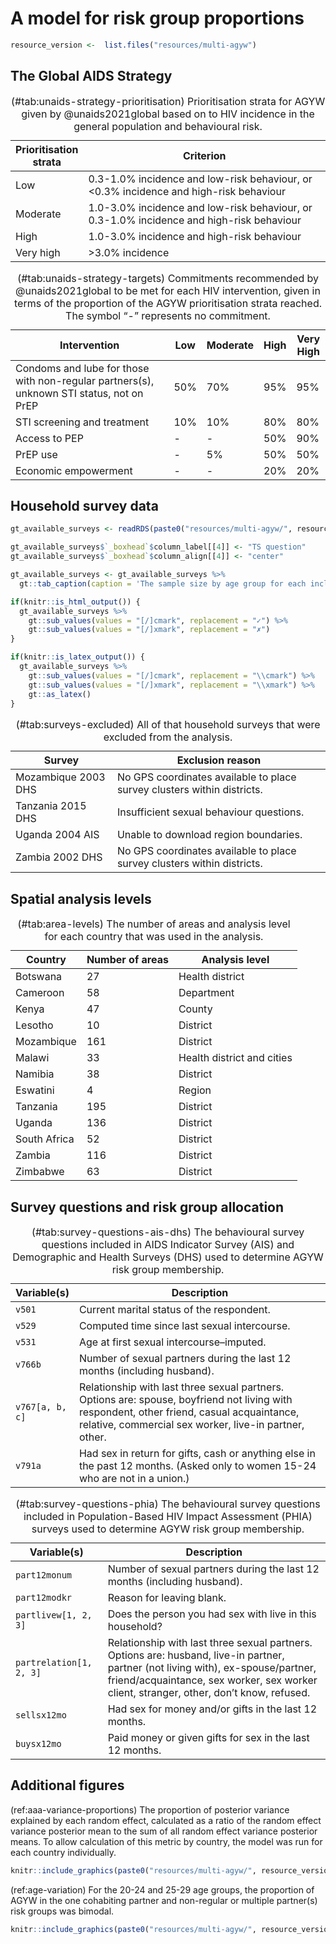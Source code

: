 # A model for risk group proportions

```r
resource_version <-  list.files("resources/multi-agyw")
```

## The Global AIDS Strategy

| Prioritisation strata | Criterion                                                                                  |
|-----------------------|--------------------------------------------------------------------------------------------|
| Low                   | 0.3-1.0\% incidence and low-risk behaviour, or <0.3\% incidence and high-risk behaviour    |
| Moderate              | 1.0-3.0\% incidence and low-risk behaviour, or 0.3-1.0\% incidence and high-risk behaviour |
| High                  | 1.0-3.0\% incidence and high-risk behaviour                                                |
| Very high             | >3.0\% incidence                                                                           |

Table: (\#tab:unaids-strategy-prioritisation) Prioritisation strata for AGYW given by @unaids2021global based on to HIV incidence in the general population and behavioural risk.

| Intervention                                                 | Low  | Moderate | High | Very High |
|--------------------------------------------------------------|------|----------|------|-----------|
| Condoms and lube for those with non-regular partners(s), unknown STI status, not on PrEP | 50\% | 70\% | 95\% | 95\% |
| STI screening and treatment                                  | 10\% | 10\%     | 80\% | 80\%      |
| Access to PEP                                                | -    | -        | 50\% | 90\%      |
| PrEP use                                                     | -    | 5\%      | 50\% | 50\%      |
| Economic empowerment                                         | -    | -        | 20\% | 20\%      |

Table: (\#tab:unaids-strategy-targets) Commitments recommended by @unaids2021global to be met for each HIV intervention, given in terms of the proportion of the AGYW prioritisation strata reached. The symbol "-" represents no commitment.

## Household survey data

```r
gt_available_surveys <- readRDS(paste0("resources/multi-agyw/", resource_version, "/depends/available-surveys.rds"))

gt_available_surveys$`_boxhead`$column_label[[4]] <- "TS question"
gt_available_surveys$`_boxhead`$column_align[[4]] <- "center"

gt_available_surveys <- gt_available_surveys %>%
  gt::tab_caption(caption = 'The sample size by age group for each included survey in the analysis. The column "TS question" refers to whether or not the survey included a specific question about transactional sex (TS).')

if(knitr::is_html_output()) {
  gt_available_surveys %>%
    gt::sub_values(values = "[/]cmark", replacement = "✓") %>%
    gt::sub_values(values = "[/]xmark", replacement = "✗")
}

if(knitr::is_latex_output()) {
  gt_available_surveys %>%
    gt::sub_values(values = "[/]cmark", replacement = "\\cmark") %>%
    gt::sub_values(values = "[/]xmark", replacement = "\\xmark") %>%
    gt::as_latex()
}
```

| Survey              | Exclusion reason                           |
|---------------------|--------------------------------------------|
| Mozambique 2003 DHS | No GPS coordinates available to place survey clusters within districts. |
| Tanzania 2015 DHS   | Insufficient sexual behaviour questions.                                |
| Uganda 2004 AIS     | Unable to download region boundaries.                                   |
| Zambia 2002 DHS     | No GPS coordinates available to place survey clusters within districts. |

Table: (\#tab:surveys-excluded) All of that household surveys that were excluded from the analysis.

## Spatial analysis levels

| Country      | Number of areas | Analysis level |
|--------------|-----------------|----------------|
| Botswana     | 27              | Health district |
| Cameroon     | 58              | Department     |
| Kenya        | 47              | County         |
| Lesotho      | 10              | District       |
| Mozambique   | 161             | District        |
| Malawi       | 33              | Health district and cities |
| Namibia      | 38              | District       |
| Eswatini     | 4               | Region         |
| Tanzania     | 195             | District       |
| Uganda       | 136             | District       |
| South Africa | 52              | District       |
| Zambia       | 116             | District       |
| Zimbabwe     | 63              | District       |

Table: (\#tab:area-levels) The number of areas and analysis level for each country that was used in the analysis.

## Survey questions and risk group allocation {#survey-questions}

| Variable(s)               | Description                                                                                                 |
|---------------------------|-------------------------------------------------------------------------------------------------------------|
| $\texttt{v501}$           | Current marital status of the respondent.                                                                   |
| $\texttt{v529}$           | Computed time since last sexual intercourse.                                                                |
| $\texttt{v531}$           | Age at first sexual intercourse--imputed.                                                                   |
| $\texttt{v766b}$          | Number of sexual partners during the last 12 months (including husband).                                    |
| $\texttt{v767[a, b, c]}$  | Relationship with last three sexual partners. Options are: spouse, boyfriend not living with respondent, other friend, casual acquaintance, relative, commercial sex worker, live-in partner, other. |
| $\texttt{v791a}$          | Had sex in return for gifts, cash or anything else in the past 12 months. (Asked only to women 15-24 who are not in a union.) |

Table: (\#tab:survey-questions-ais-dhs) The behavioural survey questions included in AIDS Indicator Survey (AIS) and Demographic and Health Surveys (DHS) used to determine AGYW risk group membership.

| Variable(s)                      | Description                                                                 |
|--------------------------------  |-----------------------------------------------------------------------------|
| $\texttt{part12monum}$           | Number of sexual partners during the last 12 months (including husband).    |
| $\texttt{part12modkr}$           | Reason for leaving \texttt{part12monum} blank.                              |
| $\texttt{partlivew[1, 2, 3]}$    | Does the person you had sex with live in this household?                    |
| $\texttt{partrelation[1, 2, 3]}$ | Relationship with last three sexual partners. Options are: husband, live-in partner, partner (not living with), ex-spouse/partner, friend/acquaintance, sex worker, sex worker client, stranger, other, don't know, refused. |
| $\texttt{sellsx12mo}$            | Had sex for money and/or gifts in the last 12 months.                       |
| $\texttt{buysx12mo}$             | Paid money or given gifts for sex in the last 12 months.                    |

Table: (\#tab:survey-questions-phia) The behavioural survey questions included in Population-Based HIV Impact Assessment (PHIA) surveys used to determine AGYW risk group membership.

## Additional figures

(ref:aaa-variance-proportions) The proportion of posterior variance explained by each random effect, calculated as a ratio of the random effect variance posterior mean to the sum of all random effect variance posterior means. To allow calculation of this metric by country, the model was run for each country individually.

```r
knitr::include_graphics(paste0("resources/multi-agyw/", resource_version, "/depends/aaa-variance-proportions.png"))
```

(ref:age-variation) For the 20-24 and 25-29 age groups, the proportion of AGYW in the one cohabiting partner and non-regular or multiple partner(s) risk groups was bimodal.

```r
knitr::include_graphics(paste0("resources/multi-agyw/", resource_version, "/depends/age-variation.png"))
```
